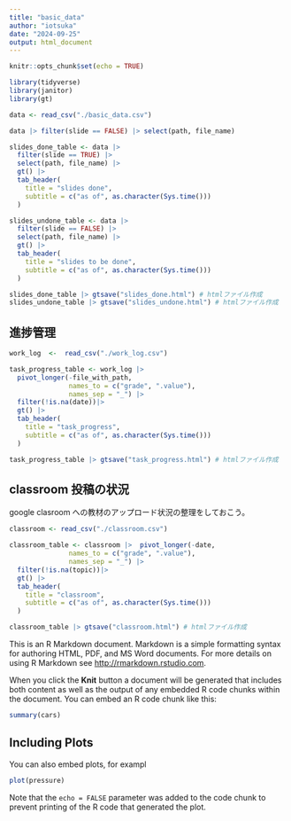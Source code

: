 ```yaml
---
title: "basic_data"
author: "iotsuka"
date: "2024-09-25"
output: html_document
---
```


```r
knitr::opts_chunk$set(echo = TRUE)
```

```r
library(tidyverse)
library(janitor)
library(gt)
```
```r
data <- read_csv("./basic_data.csv")
```
```r
data |> filter(slide == FALSE) |> select(path, file_name)
```

```r
slides_done_table <- data |> 
  filter(slide == TRUE) |> 
  select(path, file_name) |> 
  gt() |> 
  tab_header(
    title = "slides done",
    subtitle = c("as of", as.character(Sys.time()))
  )

slides_undone_table <- data |> 
  filter(slide == FALSE) |> 
  select(path, file_name) |> 
  gt() |> 
  tab_header(
    title = "slides to be done",
    subtitle = c("as of", as.character(Sys.time()))
  )
```


```r
slides_done_table |> gtsave("slides_done.html") # htmlファイル作成
slides_undone_table |> gtsave("slides_undone.html") # htmlファイル作成
```

## 進捗管理


```r
work_log  <-  read_csv("./work_log.csv")
```
```r
task_progress_table <- work_log |> 
  pivot_longer(-file_with_path,
               names_to = c("grade", ".value"),
               names_sep = "_") |> 
  filter(!is.na(date))|> 
  gt() |> 
  tab_header(
    title = "task_progress",
    subtitle = c("as of", as.character(Sys.time()))
  )
```

```r
task_progress_table |> gtsave("task_progress.html") # htmlファイル作成
```


## classroom 投稿の状況

google clasroom への教材のアップロード状況の整理をしておこう。



```r
classroom <- read_csv("./classroom.csv")
```

```r
classroom_table <- classroom |>  pivot_longer(-date,
               names_to = c("grade", ".value"),
               names_sep = "_") |> 
  filter(!is.na(topic))|> 
  gt() |> 
  tab_header(
    title = "classroom",
    subtitle = c("as of", as.character(Sys.time()))
  )
```

```r
classroom_table |> gtsave("classroom.html") # htmlファイル作成
```
This is an R Markdown document. Markdown is a simple formatting syntax for authoring HTML, PDF, and MS Word documents. For more details on using R Markdown see <http://rmarkdown.rstudio.com>.

When you click the **Knit** button a document will be generated that includes both content as well as the output of any embedded R code chunks within the document. You can embed an R code chunk like this:

```r
summary(cars)
```

## Including Plots

You can also embed plots, for exampl
```r
plot(pressure)
```

Note that the `echo = FALSE` parameter was added to the code chunk to prevent printing of the R code that generated the plot.
